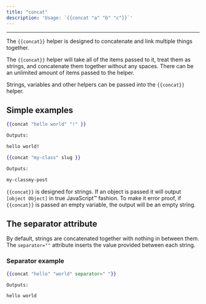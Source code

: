 ```yaml
---
title: "concat"
description: 'Usage: `{{concat "a" "b" "c"}}`'
---
```


***


The `{{concat}}` helper is designed to concatenate and link multiple things together.

The `{{concat}}` helper will take all of the items passed to it, treat them as strings, and concatenate them together without any spaces. There can be an unlimited amount of items passed to the helper.

Strings, variables and other helpers can be passed into the `{{concat}}` helper.

## Simple examples

```handlebars
{{concat "hello world" "!" }}

Outputs:

hello world!
```

```handlebars
{{concat "my-class" slug }}

Outputs:

my-classmy-post
```

`{{concat}}` is designed for strings. If an object is passed it will output `[object Object]` in true JavaScript™️ fashion. To make it error proof, if `{{concat}}` is passed an empty variable, the output will be an empty string.

## The separator attribute

By default, strings are concatenated together with nothing in between them. The `separator=""` attribute inserts the value provided between each string.

### Separator example

```handlebars
{{concat "hello" "world" separator=" "}}

Outputs:

hello world
```